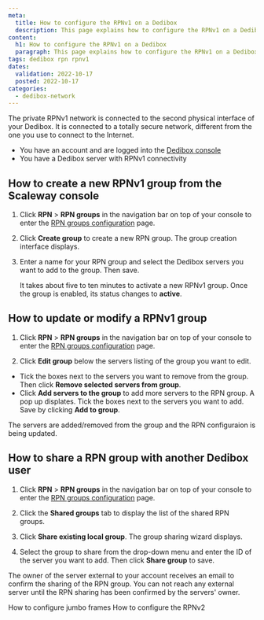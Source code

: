 ```yaml
---
meta:
  title: How to configure the RPNv1 on a Dedibox
  description: This page explains how to configure the RPNv1 on a Dedibox
content:
  h1: How to configure the RPNv1 on a Dedibox
  paragraph: This page explains how to configure the RPNv1 on a Dedibox
tags: dedibox rpn rpnv1 
dates:
  validation: 2022-10-17
  posted: 2022-10-17
categories:
  - dedibox-network
---
```


The private RPNv1 network is connected to the second physical interface of your Dedibox. It is connected to a totally secure network, different from the one you use to connect to the Internet.

<Message type="requirement">

  - You have an account and are logged into the [Dedibox console](https://console.online.net)  
  - You have a Dedibox server with RPNv1 connectivity

</Message>

## How to create a new RPNv1 group from the Scaleway console

1. Click **RPN** > **RPN groups** in the navigation bar on top of your console to enter the [RPN groups configuration](http://console.online.net/en/server/rpn) page.

2. Click **Create group** to create a new RPN group. The group creation interface displays.

3. Enter a name for your RPN group and select the Dedibox servers you want to add to the group. Then save. 

    <Message type="tip">

    It takes about five to ten minutes to activate a new RPNv1 group. Once the group is enabled, its status changes to **active**. 

    </Message>

## How to update or modify a RPNv1 group 

1. Click **RPN** > **RPN groups** in the navigation bar on top of your console to enter the [RPN groups configuration](http://console.online.net/en/server/rpn) page.

2. Click **Edit group** below the servers listing of the group you want to edit. 

  * Tick the boxes next to the servers you want to remove from the group. Then click **Remove selected servers from group**. 
  * Click **Add servers to the group** to add more servers to the RPN group. A pop up displates. Tick the boxes next to the servers you want to add. Save by clicking **Add to group**.

The servers are added/removed from the group and the RPN configuraion is being updated. 

## How to share a RPN group with another Dedibox user

1. Click **RPN** > **RPN groups** in the navigation bar on top of your console to enter the [RPN groups configuration](http://console.online.net/en/server/rpn) page.

2. Click the **Shared groups** tab to display the list of the shared RPN groups.

3. Click **Share existing local group**. The group sharing wizard displays.

4. Select the group to share from the drop-down menu and enter the ID of the server you want to add. Then click **Share group** to save.

<Message type="note">

  The owner of the server external to your account receives an email to confirm the sharing of the RPN group. You can not reach any external server until the RPN sharing has been confirmed by the servers' owner. 

</Message>


<Navigation title="See Also">
  <PreviousButton to="/dedibox-network/rpn/how-to/configure-jumboframes/">How to configure jumbo frames</PreviousButton>
  <NextButton to="/dedibox-network/rpn/how-to/configure-rpnv2/">How to configure the RPNv2</NextButton>
</Navigation>
